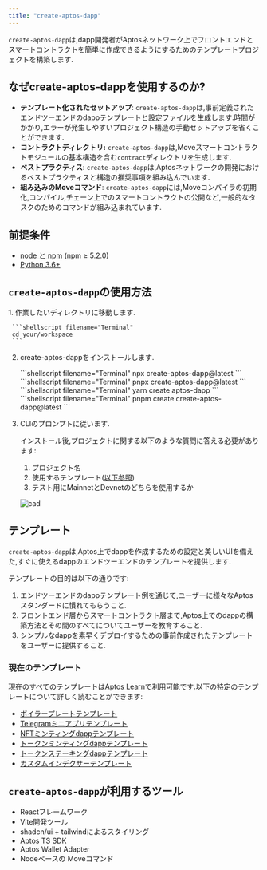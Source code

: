 ```yaml
---
title: "create-aptos-dapp"
---
```


`create-aptos-dapp`は,dapp開発者がAptosネットワーク上でフロントエンドとスマートコントラクトを簡単に作成できるようにするためのテンプレートプロジェクトを構築します.

## なぜcreate-aptos-dappを使用するのか?


- **テンプレート化されたセットアップ**: `create-aptos-dapp`は,事前定義されたエンドツーエンドのdappテンプレートと設定ファイルを生成します.時間がかかり,エラーが発生しやすいプロジェクト構造の手動セットアップを省くことができます.
- **コントラクトディレクトリ:** `create-aptos-dapp`は,Moveスマートコントラクトモジュールの基本構造を含む`contract`ディレクトリを生成します.
- **ベストプラクティス**: `create-aptos-dapp`は,Aptosネットワークの開発におけるベストプラクティスと構造の推奨事項を組み込んでいます.
- **組み込みのMoveコマンド**: `create-aptos-dapp`には,Moveコンパイラの初期化,コンパイル,チェーン上でのスマートコントラクトの公開など,一般的なタスクのためのコマンドが組み込まれています.

## 前提条件

- [node と npm](https://nodejs.org/en) (npm ≥ 5.2.0)
- [Python 3.6+](https://www.python.org/)

## `create-aptos-dapp`の使用方法

<Steps>
  1. 作業したいディレクトリに移動します.

     ```shellscript filename="Terminal"
     cd your/workspace
     ```

  2. create-aptos-dappをインストールします.

     <Tabs>
       <TabItem label="npx">
         ```shellscript filename="Terminal"
         npx create-aptos-dapp@latest
         ```
       </TabItem>

       <TabItem label="pnpx">
         ```shellscript filename="Terminal"
         pnpx create-aptos-dapp@latest
         ```
       </TabItem>

       <TabItem label="yarn">
         ```shellscript filename="Terminal"
         yarn create aptos-dapp
         ```
       </TabItem>

       <TabItem label="pnpm">
         ```shellscript filename="Terminal"
         pnpm create create-aptos-dapp@latest
         ```
       </TabItem>
     </Tabs>

  3. CLIのプロンプトに従います.

     インストール後,プロジェクトに関する以下のような質問に答える必要があります:

     1. プロジェクト名
     2. 使用するテンプレート([以下参照](#current-templates))
     3. テスト用にMainnetとDevnetのどちらを使用するか

     ![cad](/images/cad-video.gif)
</Steps>

## テンプレート

`create-aptos-dapp`は,Aptos上でdappを作成するための設定と美しいUIを備えた,すぐに使えるdappのエンドツーエンドのテンプレートを提供します.

テンプレートの目的は以下の通りです:

1. エンドツーエンドのdappテンプレート例を通じて,ユーザーに様々なAptosスタンダードに慣れてもらうこと.
2. フロントエンド層からスマートコントラクト層まで,Aptos上でのdappの構築方法とその間のすべてについてユーザーを教育すること.
3. シンプルなdappを素早くデプロイするための事前作成されたテンプレートをユーザーに提供すること.

### 現在のテンプレート

現在のすべてのテンプレートは[Aptos Learn](https://learn.aptoslabs.com/en/dapp-templates)で利用可能です.以下の特定のテンプレートについて詳しく読むことができます:

- [ボイラープレートテンプレート](https://learn.aptoslabs.com/en/dapp-templates/boilerplate-template)
- [Telegramミニアプリテンプレート](https://learn.aptoslabs.com/en/dapp-templates/telegram-mini-app-template)
- [NFTミンティングdappテンプレート](https://learn.aptoslabs.com/en/dapp-templates/nft-minting-template)
- [トークンミンティングdappテンプレート](https://learn.aptoslabs.com/en/dapp-templates/token-minting-template)
- [トークンステーキングdappテンプレート](https://learn.aptoslabs.com/en/dapp-templates/token-staking-template)
- [カスタムインデクサーテンプレート](https://learn.aptoslabs.com/en/dapp-templates/custom-indexer-template)

## `create-aptos-dapp`が利用するツール

- Reactフレームワーク
- Vite開発ツール
- shadcn/ui + tailwindによるスタイリング
- Aptos TS SDK
- Aptos Wallet Adapter
- Nodeベースの Moveコマンド
